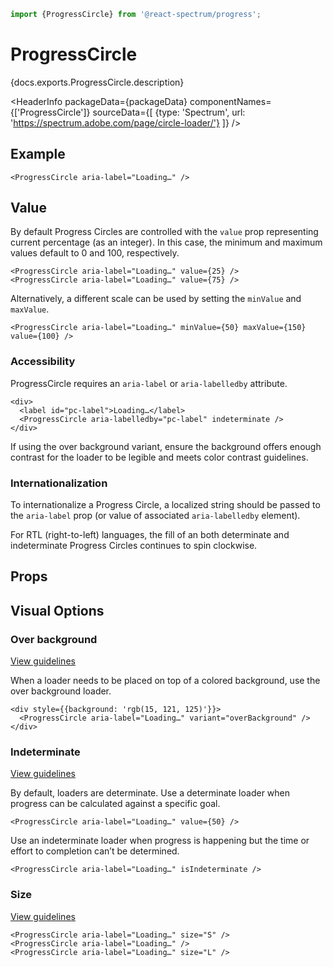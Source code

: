 

```jsx import
import {ProgressCircle} from '@react-spectrum/progress';
```

# ProgressCircle

<p>{docs.exports.ProgressCircle.description}</p>

<HeaderInfo
  packageData={packageData}
  componentNames={['ProgressCircle']}
  sourceData={[
    {type: 'Spectrum', url: 'https://spectrum.adobe.com/page/circle-loader/'}
  ]} />

## Example

```tsx example
<ProgressCircle aria-label="Loading…" />
```

## Value

By default Progress Circles are controlled with the `value` prop representing current percentage (as an integer).
In this case, the minimum and maximum values default to 0 and 100, respectively.

```tsx example
<ProgressCircle aria-label="Loading…" value={25} />
<ProgressCircle aria-label="Loading…" value={75} />
```

Alternatively, a different scale can be used by setting the `minValue` and `maxValue`.

```tsx example
<ProgressCircle aria-label="Loading…" minValue={50} maxValue={150} value={100} />
```

### Accessibility

ProgressCircle requires an `aria-label` or `aria-labelledby` attribute.

```tsx example
<div>
  <label id="pc-label">Loading…</label>
  <ProgressCircle aria-labelledby="pc-label" indeterminate />
</div>
```

If using the over background variant, ensure the background offers enough contrast for the loader to be legible and meets color contrast guidelines.

### Internationalization

To internationalize a Progress Circle, a localized string should be passed to the `aria-label` prop (or value of associated `aria-labelledby` element).

For RTL (right-to-left) languages, the fill of an both determinate and indeterminate Progress Circles continues to spin clockwise.

## Props

<PropTable component={docs.exports.ProgressCircle} links={docs.links} />

## Visual Options

### Over background
[View guidelines](https://spectrum.adobe.com/page/circle-loader/#Over-background-variant)

When a loader needs to be placed on top of a colored background, use the over background loader.

```tsx example
<div style={{background: 'rgb(15, 121, 125)'}}>
  <ProgressCircle aria-label="Loading…" variant="overBackground" />
</div>
```

### Indeterminate
[View guidelines](https://spectrum.adobe.com/page/circle-loader/#Indeterminate)

By default, loaders are determinate. Use a determinate loader when progress can be calculated against a specific goal.

```tsx example
<ProgressCircle aria-label="Loading…" value={50} />
```

Use an indeterminate loader when progress is happening but the time or effort to completion can’t be determined.

```tsx example
<ProgressCircle aria-label="Loading…" isIndeterminate />
```

### Size
[View guidelines](https://spectrum.adobe.com/page/circle-loader/#Size)

```tsx example
<ProgressCircle aria-label="Loading…" size="S" />
<ProgressCircle aria-label="Loading…" />
<ProgressCircle aria-label="Loading…" size="L" />
```
